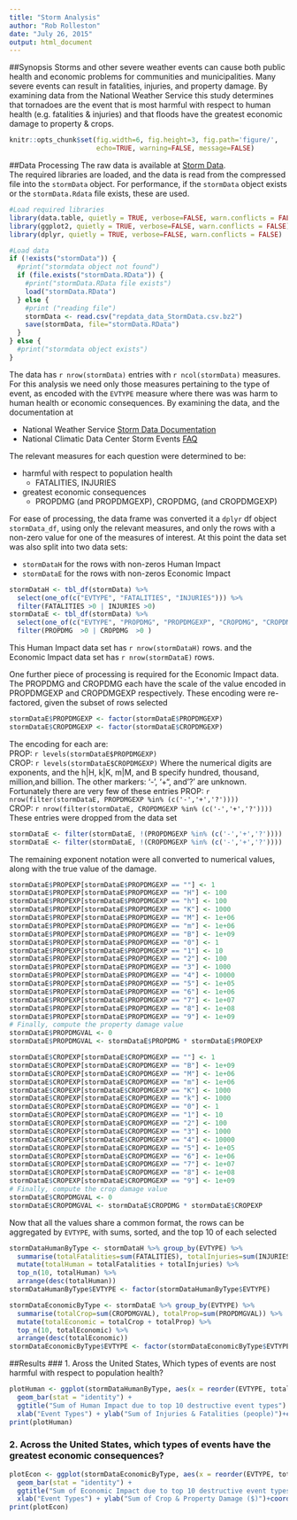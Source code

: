 ```yaml
---
title: "Storm Analysis"
author: "Rob Rolleston"
date: "July 26, 2015"
output: html_document
---
```


##Synopsis
Storms and other severe weather events can cause both public health and economic problems for communities and municipalities. Many severe events can result in fatalities, injuries, and property damage.  By examining data from the National Weather Service this study determines that tornadoes are the event that is most harmful with respect to human health (e.g. fatalities & injuries) and that floods have the greatest economic damage to property & crops. 


```r
knitr::opts_chunk$set(fig.width=6, fig.height=3, fig.path='figure/',
                      echo=TRUE, warning=FALSE, message=FALSE)
```

##Data Processing
The raw data is available at [Storm Data](https://d396qusza40orc.cloudfront.net/repdata%2Fdata%2FStormData.csv.bz2).  
The required libraries are loaded, and the data is read from the compressed file into the `stormData` object.  For performance, if the `stormData` object exists or the `stormData.Rdata` file exists, these are used.
```r
#Load required libraries
library(data.table, quietly = TRUE, verbose=FALSE, warn.conflicts = FALSE)
library(ggplot2, quietly = TRUE, verbose=FALSE, warn.conflicts = FALSE)
library(dplyr, quietly = TRUE, verbose=FALSE, warn.conflicts = FALSE)

#Load data 
if (!exists("stormData")) {
  #print("stormdata object not found")
  if (file.exists("stormData.RData")) {
    #print("stormData.RData file exists")
    load("stormData.RData")
  } else {
    #print ("reading file")
    stormData <- read.csv("repdata_data_StormData.csv.bz2")
    save(stormData, file="stormData.RData")
  }
} else {
  #print("stormdata object exists")
}
```

The data has `r nrow(stormData)` entries with `r ncol(stormData)` measures.  For this analysis we need only those measures pertaining to the type of event, as encoded with the `EVTYPE` measure where there was was harm to human health or economic consequences.  By examining the data, and the documentation at 

* National Weather Service [Storm Data Documentation](https://d396qusza40orc.cloudfront.net/repdata%2Fpeer2_doc%2Fpd01016005curr.pdf)
* National Climatic Data Center Storm Events [FAQ](https://d396qusza40orc.cloudfront.net/repdata%2Fpeer2_doc%2FNCDC%20Storm%20Events-FAQ%20Page.pdf)

The relevant measures for each question were determined to be: 

* harmful with respect to population health
    * FATALITIES, INJURIES
* greatest economic consequences
    * PROPDMG (and PROPDMGEXP), CROPDMG, (and CROPDMGEXP)

For ease of processing, the data frame was converted it a `dplyr` df object `stormData_df`, using only the relevant measures, and only the rows with a non-zero value for one of the measures of interest. At this point the data set was also split into two data sets:

* `stormDataH` for the rows with non-zeros Human Impact
* `stormDataE` for the rows with non-zeros Economic Impact

```r
stormDataH <- tbl_df(stormData) %>% 
  select(one_of(c("EVTYPE", "FATALITIES", "INJURIES"))) %>%
  filter(FATALITIES >0 | INJURIES >0)
stormDataE <- tbl_df(stormData) %>% 
  select(one_of(c("EVTYPE", "PROPDMG", "PROPDMGEXP", "CROPDMG", "CROPDMGEXP"))) %>%
  filter(PROPDMG  >0 | CROPDMG  >0 )
```
This Human Impact data set has `r nrow(stormDataH)` rows. and the Economic Impact data set has `r nrow(stormDataE)` rows.

One further piece of processing is required for the Economic Impact data.  The PROPDMG and CROPDMG each have the scale of the value encoded in PROPDMGEXP  and CROPDMGEXP respectively. These encoding were re-factored, given the subset of rows selected
```r
stormDataE$PROPDMGEXP <- factor(stormDataE$PROPDMGEXP)
stormDataE$CROPDMGEXP <- factor(stormDataE$CROPDMGEXP)
```
The encoding for each are:  
PROP: `r levels(stormDataE$PROPDMGEXP)`  
CROP: `r levels(stormDataE$CROPDMGEXP)`
Where the numerical digits are exponents, and the h|H, k|K, m|M, and B specify hundred, thousand, million,and billion.  The other markers: '-', '+", and '?' are unknown.  Fortunately there are very few of these entries
PROP: `r nrow(filter(stormDataE, PROPDMGEXP %in% (c('-','+','?'))))`  
CROP: `r nrow(filter(stormDataE, CROPDMGEXP %in% (c('-','+','?'))))`  
These entries were dropped from the data set
```r
stormDataE <- filter(stormDataE, !(PROPDMGEXP %in% (c('-','+','?'))))
stormDataE <- filter(stormDataE, !(CROPDMGEXP %in% (c('-','+','?'))))
```
The remaining exponent notation were all converted to numerical values, along with the true value of the damage.
```r
stormDataE$PROPEXP[stormDataE$PROPDMGEXP == ""] <- 1
stormDataE$PROPEXP[stormDataE$PROPDMGEXP == "H"] <- 100
stormDataE$PROPEXP[stormDataE$PROPDMGEXP == "h"] <- 100
stormDataE$PROPEXP[stormDataE$PROPDMGEXP == "K"] <- 1000
stormDataE$PROPEXP[stormDataE$PROPDMGEXP == "M"] <- 1e+06
stormDataE$PROPEXP[stormDataE$PROPDMGEXP == "m"] <- 1e+06
stormDataE$PROPEXP[stormDataE$PROPDMGEXP == "B"] <- 1e+09
stormDataE$PROPEXP[stormDataE$PROPDMGEXP == "0"] <- 1
stormDataE$PROPEXP[stormDataE$PROPDMGEXP == "1"] <- 10
stormDataE$PROPEXP[stormDataE$PROPDMGEXP == "2"] <- 100
stormDataE$PROPEXP[stormDataE$PROPDMGEXP == "3"] <- 1000
stormDataE$PROPEXP[stormDataE$PROPDMGEXP == "4"] <- 10000
stormDataE$PROPEXP[stormDataE$PROPDMGEXP == "5"] <- 1e+05
stormDataE$PROPEXP[stormDataE$PROPDMGEXP == "6"] <- 1e+06
stormDataE$PROPEXP[stormDataE$PROPDMGEXP == "7"] <- 1e+07
stormDataE$PROPEXP[stormDataE$PROPDMGEXP == "8"] <- 1e+08
stormDataE$PROPEXP[stormDataE$PROPDMGEXP == "9"] <- 1e+09
# Finally, compute the property damage value
stormDataE$PROPDMGVAL <- 0
stormDataE$PROPDMGVAL <- stormDataE$PROPDMG * stormDataE$PROPEXP

stormDataE$CROPEXP[stormDataE$CROPDMGEXP == ""] <- 1
stormDataE$CROPEXP[stormDataE$CROPDMGEXP == "B"] <- 1e+09
stormDataE$CROPEXP[stormDataE$CROPDMGEXP == "M"] <- 1e+06
stormDataE$CROPEXP[stormDataE$CROPDMGEXP == "m"] <- 1e+06
stormDataE$CROPEXP[stormDataE$CROPDMGEXP == "K"] <- 1000
stormDataE$CROPEXP[stormDataE$CROPDMGEXP == "k"] <- 1000
stormDataE$CROPEXP[stormDataE$CROPDMGEXP == "0"] <- 1
stormDataE$CROPEXP[stormDataE$CROPDMGEXP == "1"] <- 10
stormDataE$CROPEXP[stormDataE$CROPDMGEXP == "2"] <- 100
stormDataE$CROPEXP[stormDataE$CROPDMGEXP == "3"] <- 1000
stormDataE$CROPEXP[stormDataE$CROPDMGEXP == "4"] <- 10000
stormDataE$CROPEXP[stormDataE$CROPDMGEXP == "5"] <- 1e+05
stormDataE$CROPEXP[stormDataE$CROPDMGEXP == "6"] <- 1e+06
stormDataE$CROPEXP[stormDataE$CROPDMGEXP == "7"] <- 1e+07
stormDataE$CROPEXP[stormDataE$CROPDMGEXP == "8"] <- 1e+08
stormDataE$CROPEXP[stormDataE$CROPDMGEXP == "9"] <- 1e+09
# Finally, compute the crop damage value
stormDataE$CROPDMGVAL <- 0
stormDataE$CROPDMGVAL <- stormDataE$CROPDMG * stormDataE$CROPEXP
```
Now that all the values share a common format, the rows can be aggregated by `EVTYPE`, with sums, sorted, and the top 10 of each selected
```r
stormDataHumanByType <- stormDataH %>% group_by(EVTYPE) %>% 
  summarise(totalFatalities=sum(FATALITIES), totalInjuries=sum(INJURIES)) %>%
  mutate(totalHuman = totalFatalities + totalInjuries) %>%
  top_n(10, totalHuman) %>%
  arrange(desc(totalHuman))
stormDataHumanByType$EVTYPE <- factor(stormDataHumanByType$EVTYPE)

stormDataEconomicByType <- stormDataE %>% group_by(EVTYPE) %>% 
  summarise(totalCrop=sum(CROPDMGVAL), totalProp=sum(PROPDMGVAL)) %>%
  mutate(totalEconomic = totalCrop + totalProp) %>%
  top_n(10, totalEconomic) %>%
  arrange(desc(totalEconomic))
stormDataEconomicByType$EVTYPE <- factor(stormDataEconomicByType$EVTYPE)


```
##Results
### 1. Aross the United States, Which types of events are nost harmful with respect to population health?
```r
plotHuman <- ggplot(stormDataHumanByType, aes(x = reorder(EVTYPE, totalHuman), y=totalHuman)) + 
  geom_bar(stat = "identity") + 
  ggtitle("Sum of Human Impact due to top 10 destructive event types") + 
  xlab("Event Types") + ylab("Sum of Injuries & Fatalities (people)")+coord_flip() 
print(plotHuman)
```


### 2. Across the United States, which types of events have the greatest economic consequences?
```r
plotEcon <- ggplot(stormDataEconomicByType, aes(x = reorder(EVTYPE, totalEconomic), y=totalEconomic)) + 
  geom_bar(stat = "identity") + 
  ggtitle("Sum of Economic Impact due to top 10 destructive event types") + 
  xlab("Event Types") + ylab("Sum of Crop & Property Damage ($)")+coord_flip() 
print(plotEcon)
```
